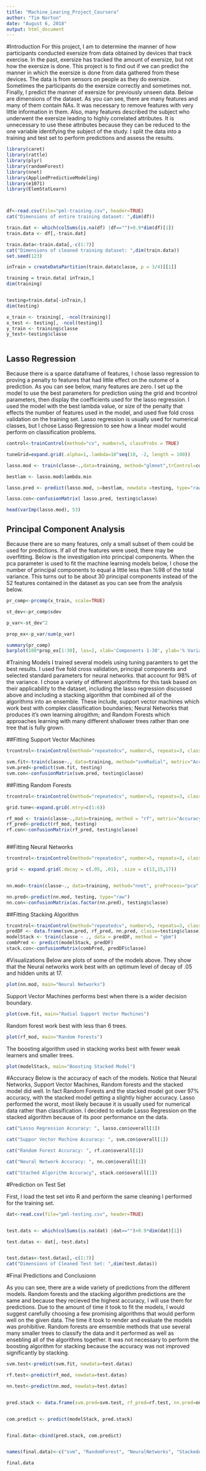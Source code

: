 ---
title: "Machine_Learing_Project_Coursera"
author: "Tim Norton"
date: "August 6, 2018"
output: html_document
---
#Introduction
For this project, I am to determine the manner of how participants conducted exersize from data obtained by devices that track exercise. In the past, exersize has tracked the amount of exersize, but not how the exersize is done. This project is to find out if we can predict the manner in which the exersize is done from data gathered from these devices. The data is from sensors on people as they do exersize. Sometimes the participants do the exersize correctly and sometimes not. Finally, I predict the manner of exersize for previously unseen data. Below are dimensions of the dataset. As you can see, there are many features and many of them contain NAs. It was necessary to remove features with very little information in them. Also, many features described the subject who underwent the exersize leading to highly correlated attributes. It is unnecessary to use these attributes because they can be reduced to the one variable identifying the subject of the study. I split the data into a training and test set to perform predictions and assess the results. 

```{r}
library(caret)
library(rattle)
library(plyr)
library(randomForest)
library(nnet)
library(AppliedPredictiveModeling)
library(e1071)
library(ElemStatLearn)



df<-read.csv(file="pml-training.csv", header=TRUE)
cat("Dimensions of entire training dataset: ",dim(df))

train.dat <- which(colSums(is.na(df) |df=="")>0.9*dim(df)[1]) 
train.data <- df[,-train.dat]

train.data<-train.data[,-c(1:7)]
cat("Dimensions of cleaned training dataset: ",dim(train.data))
set.seed(123)

inTrain = createDataPartition(train.data$classe, p = 3/4)[[1]]

training = train.data[ inTrain,]
dim(training)


testing=train.data[-inTrain,]
dim(testing)

x_train <- training[, -ncol(training)]
x_test <- testing[, -ncol(testing)]
y_train <- training$classe
y_test<-testing$classe



```

## Lasso Regression
Because there is a sparce dataframe of features, I chose lasso regression to proving a penalty to features that had little effect on the outome of a prediction. As you can see below, many features are zero. I set up the model to use the best parameters for prediction using the grid and trcontrol parameters, then display the coefficients used for the lasso regression. I used the model with the  best lambda value, or size of the penalty that effects the number of features used in the model, and used five fold cross validation on the training set. Lasso regression is usually used for numerical classes, but I chose Lasso Regression to see how a linear model would perform on classification problems.

```{r}

control<-trainControl(method="cv", number=5, classProbs = TRUE)

tuneGrid=expand.grid(.alpha=1,.lambda=10^seq(10, -2, length = 100))

lasso.mod <- train(classe~.,data=training, method="glmnet",trControl=control, metric="Accuracy", tuneGrid=tuneGrid,  family="multinomial")

bestlam <- lasso.mod$lambda.min

lasso.pred <- predict(lasso.mod, s=bestlam, newdata =testing, type="raw")

lasso.con<-confusionMatrix( lasso.pred, testing$classe)

head(varImp(lasso.mod), 53)


```

## Principal Component Analysis
Because there are so many features, only a small subset of them could be used for predictions. If all of the features were used, there may be overfitting. Below is the investigation into principal components. When the pca parameter is used to fit the machine learning models below, I chose the number of principal components to equal a little less than %98 of the total variance. This turns out to be about 30 principal components instead of the 52 features contained in the dataset as you can see from the analysis below.

```{r}

pr_comp<-prcomp(x_train, scale=TRUE)

st_dev<-pr_comp$sdev

p_var<-st_dev^2

prop_ex<-p_var/sum(p_var)

summary(pr_comp)
barplot(100*prop_ex[1:30], las=2, xlab='Components 1-30', ylab='% Variance Explained')


```

#Training Models
I trained several models using tuning paramters to get the best results. I used five fold cross validation, principal components and selected standard parameters for neural networks. that account for 98% of the variance. I chose a variety of different algorithms for this task based on their applicability to the dataset, including the lasso regression discussed above  and including a stacking algorithm that combined all of the algorithms into an ensemble. These include, support vector machines which work best with complex classification boundaries; Neural Networks that produces it's own learning alrogithm; and Random Forests which approaches learning with many different shallower trees rather than one tree that is fully grown. 

##Fitting Support Vector Machines
```{r}


trcontrol<-trainControl(method="repeatedcv", number=5, repeats=3, classProbs=TRUE, summaryFunction=multiClassSummary)

svm.fit<-train(classe~., data=training, method="svmRadial", metric="Accuracy", preProcess = "pca", n.comp=30, trcontrol=trcontrol)
svm.pred<-predict(svm.fit, testing)
svm.con<-confusionMatrix(svm.pred, testing$classe)


```

##Fitting Random Forests

```{r}



trcontrol<-trainControl(method="repeatedcv", number=5, repeats=3, classProbs=TRUE, summaryFunction=multiClassSummary)

grid.tune<-expand.grid(.mtry=c(1:6))

rf_mod <- train(classe~.,data=training, method = "rf", metric="Accuracy", tuneGrid=grid.tune, preProcess = "pca", n.comp=30, trcontrol=trcontrol)
rf_pred<-predict(rf_mod, testing)
rf.con<-confusionMatrix(rf_pred, testing$classe)



```

##Fitting Neural Networks

```{r, results="hide"}

trcontrol<-trainControl(method="repeatedcv", number=5, repeats=3, classProbs=TRUE, summaryFunction=multiClassSummary)

grid <- expand.grid(.decay = c(.05, .01), .size = c(13,15,17))


nn.mod<-train(classe~., data=training, method="nnet", preProcess="pca", n.comp=30, maxit=1000, tuneGrid=grid, trcontrol=trcontrol)

nn.pred<-predict(nn.mod, testing, type="raw")
nn.con<-confusionMatrix(as.factor(nn.pred), testing$classe)
```

##Fitting Stacking Algorithm

```{r, results="hide"}
trcontrol<-trainControl(method="repeatedcv", number=5, repeats=3, classProbs=TRUE, summaryFunction=multiClassSummary)
predDF <- data.frame(svm.pred, rf_pred, nn.pred, classe=testing$classe)
modelStack <- train(classe ~ ., data = predDF, method = "gbm")
combPred <- predict(modelStack, predDF)
stack.con<-confusionMatrix(combPred, predDF$classe)

```


#Visualizations
Below are plots of some of the models above. They show that the Neural networks work best with an optimum level of decay of .05 and hidden units at 17. 

```{r}

plot(nn.mod, main="Neural Networks")

```

Support Vector Machines performs best when there is a wider decision boundary.

```{r}

plot(svm.fit, main="Radial Support Vector Machines")
```

Random forest work best with less than 6 trees. 

```{r}
plot(rf_mod, main="Random Forests")

```

The boosting algorithm used in stacking works best with fewer weak learners and smaller trees.

```{r}
plot(modelStack, main="Boosting Stacked Model")
```

#Accuracy
Below is the accuracy of each of the models. Notice that Neural Networks, Support Vector Machines, Random forests and the stacked model did well. In fact Random Forests and the stacked model got over 97% accuracy, with the stacked model getting a slightly higher accuracy. Lasso performed the worst, most likely because it is usually used for numerical data rather than classification. I decided to exlude Lasso Regression on the stacked algorithm because of its poor performance on the data.

```{r}


cat("Lasso Regression Accuracy: ", lasso.con$overall[1])

cat("Suppor Vector Machine Accuracy: ", svm.con$overall[1])

cat("Random Forest Accuracy: ", rf.con$overall[1])

cat("Neural Network Accuracy: ", nn.con$overall[1])

cat("Stached Algorithm Accuracy", stack.con$overall[1])
```

#Prediction on Test Set

First, I load the test set into R and perform the same cleaning I performed for the training set.

```{r}
dat<-read.csv(file="pml-testing.csv", header=TRUE)


test.dats <- which(colSums(is.na(dat) |dat=="")>0.9*dim(dat)[1]) 

test.datas <- dat[,-test.dats]


test.datas<-test.datas[,-c(1:7)]
cat("Dimensions of Cleaned Test Set: ",dim(test.datas))
```

#Final Predictions and Conclusionn

As you can see, there are a wide variety of predictions from the different models. Random forests and the stacking algorithm predictions are the same and because they recieved the highest accuracy, I will use them for predictions. Due to the amount of time it took to fit the models, I would suggest carefully choosing a few promising algorithms that would perform well on the given data. The time it took to render and evaluate the models was prohibitive. Random forests are emsemble methods that use several many smaller trees to classify the data and it performed as well as ensebling all of the algorithms together. It was not necessary to perform the boosting algorithm for stacking because the accuracy was not improved significantly by stacking.

```{r}


svm.test<-predict(svm.fit, newdata=test.datas)

rf.test<-predict(rf_mod, newdata=test.datas)

nn.test<-predict(nn.mod, newdata=test.datas)


pred.stack <- data.frame(svm.pred=svm.test, rf_pred=rf.test, nn.pred=nn.test)


com.predict <- predict(modelStack, pred.stack)


final.data<-cbind(pred.stack, com.predict)


names(final.data)<-c("svm", "RandomForest", "NeuralNetworks", "StackedAlgorithm")

final.data

```

